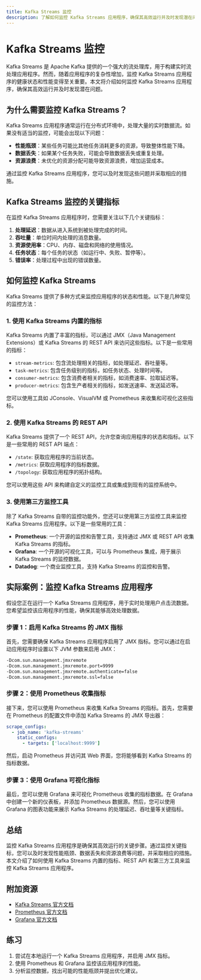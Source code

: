 ```yaml
---
title: Kafka Streams 监控
description: 了解如何监控 Kafka Streams 应用程序，确保其高效运行并及时发现潜在问题。
---
```


# Kafka Streams 监控

Kafka Streams 是 Apache Kafka 提供的一个强大的流处理库，用于构建实时流处理应用程序。然而，随着应用程序的复杂性增加，监控 Kafka Streams 应用程序的健康状态和性能变得至关重要。本文将介绍如何监控 Kafka Streams 应用程序，确保其高效运行并及时发现潜在问题。

## 为什么需要监控 Kafka Streams？

Kafka Streams 应用程序通常运行在分布式环境中，处理大量的实时数据流。如果没有适当的监控，可能会出现以下问题：

- **性能瓶颈**：某些任务可能比其他任务消耗更多的资源，导致整体性能下降。
- **数据丢失**：如果某个任务失败，可能会导致数据丢失或重复处理。
- **资源浪费**：未优化的资源分配可能导致资源浪费，增加运营成本。

通过监控 Kafka Streams 应用程序，您可以及时发现这些问题并采取相应的措施。

## Kafka Streams 监控的关键指标

在监控 Kafka Streams 应用程序时，您需要关注以下几个关键指标：

1. **处理延迟**：数据从进入系统到被处理完成的时间。
2. **吞吐量**：单位时间内处理的消息数量。
3. **资源使用率**：CPU、内存、磁盘和网络的使用情况。
4. **任务状态**：每个任务的状态（如运行中、失败、暂停等）。
5. **错误率**：处理过程中出现的错误数量。

## 如何监控 Kafka Streams

Kafka Streams 提供了多种方式来监控应用程序的状态和性能。以下是几种常见的监控方法：

### 1. 使用 Kafka Streams 内置的指标

Kafka Streams 内置了丰富的指标，可以通过 JMX（Java Management Extensions）或 Kafka Streams 的 REST API 来访问这些指标。以下是一些常用的指标：

- `stream-metrics`: 包含流处理相关的指标，如处理延迟、吞吐量等。
- `task-metrics`: 包含任务级别的指标，如任务状态、处理时间等。
- `consumer-metrics`: 包含消费者相关的指标，如消费速率、拉取延迟等。
- `producer-metrics`: 包含生产者相关的指标，如发送速率、发送延迟等。

您可以使用工具如 JConsole、VisualVM 或 Prometheus 来收集和可视化这些指标。

### 2. 使用 Kafka Streams 的 REST API

Kafka Streams 提供了一个 REST API，允许您查询应用程序的状态和指标。以下是一些常用的 REST API 端点：

- `/state`: 获取应用程序的当前状态。
- `/metrics`: 获取应用程序的指标数据。
- `/topology`: 获取应用程序的拓扑结构。

您可以使用这些 API 来构建自定义的监控工具或集成到现有的监控系统中。

### 3. 使用第三方监控工具

除了 Kafka Streams 自带的监控功能外，您还可以使用第三方监控工具来监控 Kafka Streams 应用程序。以下是一些常用的工具：

- **Prometheus**: 一个开源的监控和告警工具，支持通过 JMX 或 REST API 收集 Kafka Streams 的指标。
- **Grafana**: 一个开源的可视化工具，可以与 Prometheus 集成，用于展示 Kafka Streams 的监控数据。
- **Datadog**: 一个商业监控工具，支持 Kafka Streams 的监控和告警。

## 实际案例：监控 Kafka Streams 应用程序

假设您正在运行一个 Kafka Streams 应用程序，用于实时处理用户点击流数据。您希望监控该应用程序的性能，确保其能够高效处理数据。

### 步骤 1：启用 Kafka Streams 的 JMX 指标

首先，您需要确保 Kafka Streams 应用程序启用了 JMX 指标。您可以通过在启动应用程序时设置以下 JVM 参数来启用 JMX：

```bash
-Dcom.sun.management.jmxremote
-Dcom.sun.management.jmxremote.port=9999
-Dcom.sun.management.jmxremote.authenticate=false
-Dcom.sun.management.jmxremote.ssl=false
```

### 步骤 2：使用 Prometheus 收集指标

接下来，您可以使用 Prometheus 来收集 Kafka Streams 的指标。首先，您需要在 Prometheus 的配置文件中添加 Kafka Streams 的 JMX 导出器：

```yaml
scrape_configs:
  - job_name: 'kafka-streams'
    static_configs:
      - targets: ['localhost:9999']
```

然后，启动 Prometheus 并访问其 Web 界面，您将能够看到 Kafka Streams 的指标数据。

### 步骤 3：使用 Grafana 可视化指标

最后，您可以使用 Grafana 来可视化 Prometheus 收集的指标数据。在 Grafana 中创建一个新的仪表板，并添加 Prometheus 数据源。然后，您可以使用 Grafana 的图表功能来展示 Kafka Streams 的处理延迟、吞吐量等关键指标。

## 总结

监控 Kafka Streams 应用程序是确保其高效运行的关键步骤。通过监控关键指标，您可以及时发现性能瓶颈、数据丢失和资源浪费等问题，并采取相应的措施。本文介绍了如何使用 Kafka Streams 内置的指标、REST API 和第三方工具来监控 Kafka Streams 应用程序。

## 附加资源

- [Kafka Streams 官方文档](https://kafka.apache.org/documentation/streams/)
- [Prometheus 官方文档](https://prometheus.io/docs/)
- [Grafana 官方文档](https://grafana.com/docs/)

## 练习

1. 尝试在本地运行一个 Kafka Streams 应用程序，并启用 JMX 指标。
2. 使用 Prometheus 和 Grafana 监控该应用程序的性能。
3. 分析监控数据，找出可能的性能瓶颈并提出优化建议。